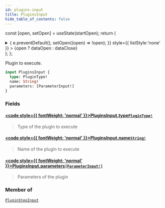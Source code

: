 ```yaml
---
id: plugins-input
title: PluginsInput
hide_table_of_contents: false
---
```






const [open, setOpen] = useState(startOpen);
return (
<details {...(open ? { open: true } : {})} className="details" style={{ border:'none', boxShadow:'none', background:'var(--ifm-background-color)' }}>
<summary
onClick={(e) => {
e.preventDefault();
setOpen((open) => !open);
}}
style={{ listStyle:'none' }} >
{open ? dataOpen : dataClose}
</summary>
{open && children}
</details>
);
};

Plugin to execute.

```graphql
input PluginsInput {
  type: PluginType!
  name: String!
  parameters: [ParameterInput!]
}
```

### Fields

#### [<code style={{ fontWeight: 'normal' }}>PluginsInput.<b>type</b></code>](#)<Bullet />[`PluginType!`](/api/enums/plugin-type) <Badge class="badge badge--secondary" text="non-null"/> <Badge class="badge badge--secondary" text="enum"/>

> Type of the plugin to execute

#### [<code style={{ fontWeight: 'normal' }}>PluginsInput.<b>name</b></code>](#)<Bullet />[`String!`](/api/scalars/string) <Badge class="badge badge--secondary" text="non-null"/> <Badge class="badge badge--secondary" text="scalar"/>

> Name of the plugin to execute

#### [<code style={{ fontWeight: 'normal' }}>PluginsInput.<b>parameters</b></code>](#)<Bullet />[`[ParameterInput!]`](/api/inputs/parameter-input) <Badge class="badge badge--secondary" text="list"/> <Badge class="badge badge--secondary" text="input"/>

> Parameters of the plugin

### Member of

[`PluginStepInput`](/api/inputs/plugin-step-input) <Badge class="badge badge--secondary" text="input"/>
